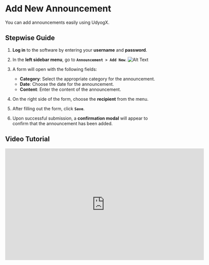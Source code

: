 # Add New Announcement

You can add announcements easily using UdyogX.

## Stepwise Guide

1. **Log in** to the software by entering your **username** and **password**.
2. In the **left sidebar menu**, go to **`Announcement > Add New`**.
![Alt Text](https://cyberpassion.com/wp-content/uploads/2022/06/Screenshot-2024-07-23-at-9.22.40-AM.png)

3. A form will open with the following fields:
   - **Category**: Select the appropriate category for the announcement.
   - **Date**: Choose the date for the announcement.
   - **Content**: Enter the content of the announcement.
4. On the right side of the form, choose the **recipient** from the menu.
5. After filling out the form, click **`Save`**.
6. Upon successful submission, a **confirmation modal** will appear to confirm that the announcement has been added.

## Video Tutorial

<iframe 
  title="vimeo-player" 
  src="https://player.vimeo.com/video/716347756?h=be03f207a7" 
  width="640" 
  height="360" 
  frameborder="0" 
  allowfullscreen>
</iframe>
